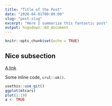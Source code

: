 ```yaml
---
title: "Title of the Post"
date: "2020-04-01T00:00:00"
slug: "post-slug"
excerpt: "Here I summarize this fantastic post"
output: hugodown::md_document
---
```


```r
knitr::opts_chunk$set(echo = TRUE)
```

## Nice subsection

[A link](https://masalmon.eu)

Some inline code, `crul::ok()`.

```r
usethis::use_git()
ggplot(mtcars)
plot(1:19)
a <- TRUE
```
